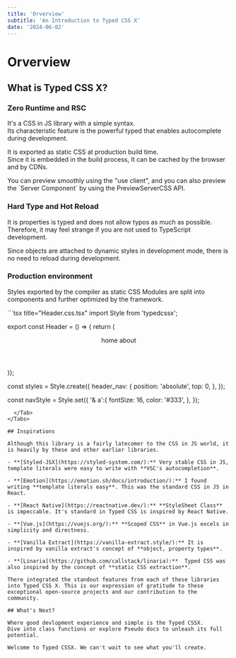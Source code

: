 ```yaml
---
title: 'Orverview'
subtitle: 'An Introduction to Typed CSS X'
date: '2024-06-02'
---
```



<TocBot />

# Orverview

## What is Typed CSS X?

### Zero Runtime and RSC

It's a CSS in JS library with a simple syntax.  
Its characteristic feature is the powerful typed that enables autocomplete during development.

It is exported as static CSS at production build time.  
Since it is embedded in the build process, It can be cached by the browser and by CDNs.

You can preview smoothly using the "use client", and you can also preview the \`Server Component\` by using the PreviewServerCSS API.

### Hard Type and Hot Reload

It is properties is typed and does not allow typos as much as possible.  
Therefore, it may feel strange if you are not used to TypeScript development.

Since objects are attached to dynamic styles in development mode, there is no need to reload during development.

### Production environment

Styles exported by the compiler as static CSS Modules are split into components and further optimized by the framework.


<Tabs>
  <Tab>
```tsx title="Header.css.tsx"
import Style from 'typedcssx';

export const Header = () => {
return (
  <header className={styles.header_nav}>
    <nav className={navStyle}>
      <a>home</a>
      <a>about</a>
    </nav>
  </header>
)};

const styles = Style.create({
  header_nav: {
    position: 'absolute',
    top: 0,
  },
});

const navStyle = Style.set({
  '& a':{
    fontSize: 16,
    color: '#333',
  },
});
```
  </Tab>
</Tabs>

## Inspirations

Although this library is a fairly latecomer to the CSS in JS world, it is heavily by these and other earlier libraries.

- **[Styled-JSX](https://styled-system.com/):** Very stable CSS in JS, template literals were easy to write with **VSC's autocompletion**.

- **[Emotion](https://emotion.sh/docs/introduction/):** I found writing **template literals easy**. This was the standard CSS in JS in React.

- **[React Native](https://reactnative.dev/):** **StyleSheet Class** is impeccable. It's standard in Typed CSS is inspired by React Native.

- **[Vue.js](https://vuejs.org/):** **Scoped CSS** in Vue.js excels in simplicity and directness.

- **[Vanilla Extract](https://vanilla-extract.style/):** It is inspired by vanilla extract's concept of **object, property types**.

- **[Linaria](https://github.com/callstack/linaria):**  Typed CSS was also inspired by the concept of **static CSS extraction**.

There integrated the standout features from each of these libraries into Typed CSS X. This is our expression of gratitude to these exceptional open-source projects and our contribution to the community.

## What's Next?

Where good devlopment experience and simple is the Typed CSSX.  
Dive into class functions or explore Pseudo docs to unleash its full potential.

Welcome to Typed CSSX. We can't wait to see what you'll create.